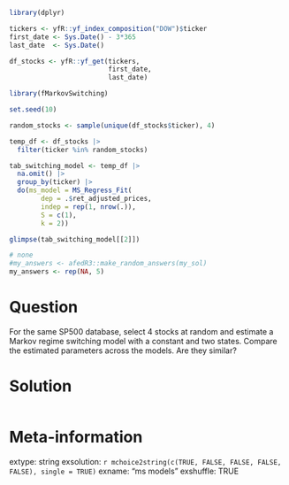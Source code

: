 ```r
library(dplyr)

tickers <- yfR::yf_index_composition("DOW")$ticker
first_date <- Sys.Date() - 3*365
last_date  <- Sys.Date()

df_stocks <- yfR::yf_get(tickers, 
                         first_date, 
                         last_date)

library(fMarkovSwitching)

set.seed(10)

random_stocks <- sample(unique(df_stocks$ticker), 4)

temp_df <- df_stocks |>
  filter(ticker %in% random_stocks)

tab_switching_model <- temp_df |>
  na.omit() |>
  group_by(ticker) |>
  do(ms_model = MS_Regress_Fit(
        dep = .$ret_adjusted_prices,
        indep = rep(1, nrow(.)),
        S = c(1), 
        k = 2))

glimpse(tab_switching_model[[2]])
```

```r
# none
#my_answers <- afedR3::make_random_answers(my_sol)
my_answers <- rep(NA, 5)
```

Question
========

For the same SP500 database, select 4 stocks at random and estimate a Markov regime switching model with a constant and two states. Compare the estimated parameters across the models. Are they similar? 


Solution
================

```r
```


Meta-information
================
extype: string
exsolution: `r mchoice2string(c(TRUE, FALSE, FALSE, FALSE, FALSE), single = TRUE)`
exname: "ms models"
exshuffle: TRUE

